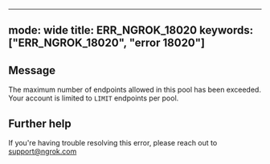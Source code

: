 
---
mode: wide
title: ERR_NGROK_18020
keywords: ["ERR_NGROK_18020", "error 18020"]
---

## Message
The maximum number of endpoints allowed in this pool has been exceeded. Your account is limited to `LIMIT` endpoints per pool.




## Further help
If you're having trouble resolving this error, please reach out to [support@ngrok.com](mailto:support@ngrok.com?subject=Help%20with%20ERR_NGROK_18020)

